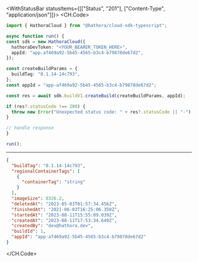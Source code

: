 

<WithStatusBar statusItems={[["Status", "201"], ["Content-Type", "application/json"]]}>
  <CH.Code>
  ```typescript CreateBuild.ts
  import { HathoraCloud } from "@hathora/cloud-sdk-typescript";

async function run() {
  const sdk = new HathoraCloud({
    hathoraDevToken: "<YOUR_BEARER_TOKEN_HERE>",
    appId: "app-af469a92-5b45-4565-b3c4-b79878de67d2",
  });

  const createBuildParams = {
    buildTag: "0.1.14-14c793",
  };
  const appId = "app-af469a92-5b45-4565-b3c4-b79878de67d2";
  
  const res = await sdk.buildV1.createBuild(createBuildParams, appId);

  if (res?.statusCode !== 200) {
    throw new Error("Unexpected status code: " + res?.statusCode || "-");
  }
  
  // handle response
}

run();
  ```
  ---

  ```json Example Response
  {
    "buildTag": "0.1.14-14c793",
    "regionalContainerTags": [
      {
        "containerTag": "string"
      }
    ],
    "imageSize": 8326.2,
    "deletedAt": "2023-05-03T01:57:34.456Z",
    "finishedAt": "2021-06-03T16:25:06.350Z",
    "startedAt": "2023-08-11T15:55:09.039Z",
    "createdAt": "2023-08-11T17:53:34.649Z",
    "createdBy": "dev@hathora.dev",
    "buildId": 1,
    "appId": "app-af469a92-5b45-4565-b3c4-b79878de67d2"
  }
  ```
  </CH.Code>
</WithStatusBar>
